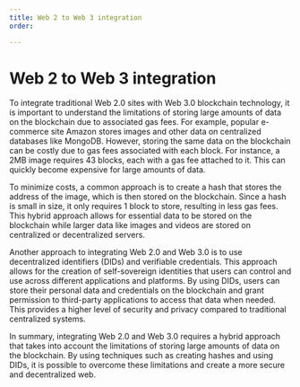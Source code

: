 ---
title: Web 2 to Web 3 integration
order: 

---
# Web 2 to Web 3 integration

To integrate traditional Web 2.0 sites with Web 3.0 blockchain technology, it is important to understand the limitations of storing large amounts of data on the blockchain due to associated gas fees. For example, popular e-commerce site Amazon stores images and other data on centralized databases like MongoDB. However, storing the same data on the blockchain can be costly due to gas fees associated with each block. For instance, a 2MB image requires 43 blocks, each with a gas fee attached to it. This can quickly become expensive for large amounts of data.

To minimize costs, a common approach is to create a hash that stores the address of the image, which is then stored on the blockchain. Since a hash is small in size, it only requires 1 block to store, resulting in less gas fees. This hybrid approach allows for essential data to be stored on the blockchain while larger data like images and videos are stored on centralized or decentralized servers.

Another approach to integrating Web 2.0 and Web 3.0 is to use decentralized identifiers (DIDs) and verifiable credentials. This approach allows for the creation of self-sovereign identities that users can control and use across different applications and platforms. By using DIDs, users can store their personal data and credentials on the blockchain and grant permission to third-party applications to access that data when needed. This provides a higher level of security and privacy compared to traditional centralized systems.

In summary, integrating Web 2.0 and Web 3.0 requires a hybrid approach that takes into account the limitations of storing large amounts of data on the blockchain. By using techniques such as creating hashes and using DIDs, it is possible to overcome these limitations and create a more secure and decentralized web.